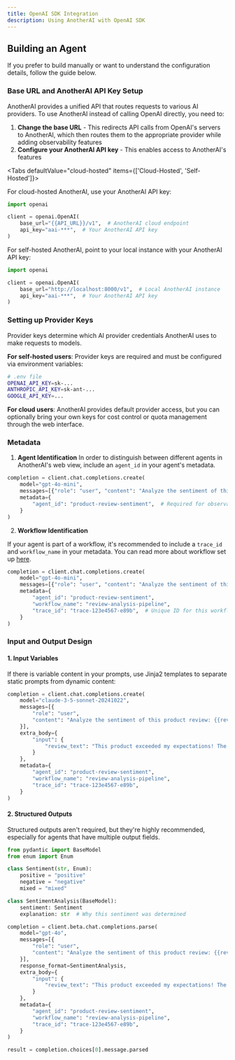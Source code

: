 ```yaml
---
title: OpenAI SDK Integration
description: Using AnotherAI with OpenAI SDK
---
```



## Building an Agent

If you prefer to build manually or want to understand the configuration details, follow the guide below.

<Steps>

<Step>

### Base URL and AnotherAI API Key Setup

AnotherAI provides a unified API that routes requests to various AI providers. To use AnotherAI instead of calling OpenAI directly, you need to:

1. **Change the base URL** - This redirects API calls from OpenAI's servers to AnotherAI, which then routes them to the appropriate provider while adding observability features
2. **Configure your AnotherAI API key** - This enables access to AnotherAI's features

<Tabs defaultValue="cloud-hosted" items={['Cloud-Hosted', 'Self-Hosted']}>

<Tab value="cloud-hosted">

For cloud-hosted AnotherAI, use your AnotherAI API key:

```python
import openai

client = openai.OpenAI(
    base_url="{{API_URL}}/v1",  # AnotherAI cloud endpoint
    api_key="aai-***",  # Your AnotherAI API key
)
```

</Tab>

<Tab value="self-hosted">

For self-hosted AnotherAI, point to your local instance with your AnotherAI API key:

```python
import openai

client = openai.OpenAI(
    base_url="http://localhost:8000/v1",  # Local AnotherAI instance
    api_key="aai-***",  # Your AnotherAI API key
)
```

</Tab>

</Tabs>

</Step>

<Step>

### Setting up Provider Keys

Provider keys determine which AI provider credentials AnotherAI uses to make requests to models.

**For self-hosted users**: Provider keys are required and must be configured via environment variables:

```bash
# .env file
OPENAI_API_KEY=sk-...
ANTHROPIC_API_KEY=sk-ant-...
GOOGLE_API_KEY=...
```

**For cloud users**: AnotherAI provides default provider access, but you can optionally bring your own keys for cost control or quota management through the web interface.

</Step>

<Step>

### Metadata

1. **Agent Identification**
In order to distinguish between different agents in AnotherAI's web view, include an `agent_id` in your agent's metadata.

```python
completion = client.chat.completions.create(
    model="gpt-4o-mini",
    messages=[{"role": "user", "content": "Analyze the sentiment of this product review"}],
    metadata={
        "agent_id": "product-review-sentiment",  # Required for observability
    }
)
```
2. **Workflow Identification**

If your agent is part of a workflow, it's recommended to include a `trace_id` and `workflow_name` in your metadata. You can read more about workflow set up [here](/use-cases/connecting-agents).

```python
completion = client.chat.completions.create(
    model="gpt-4o-mini",
    messages=[{"role": "user", "content": "Analyze the sentiment of this product review"}],
    metadata={
        "agent_id": "product-review-sentiment",
        "workflow_name": "review-analysis-pipeline",
        "trace_id": "trace-123e4567-e89b",  # Unique ID for this workflow instance
    }
)
```

</Step>

<Step>

### Input and Output Design

#### 1. Input Variables

If there is variable content in your prompts, use Jinja2 templates to separate static prompts from dynamic content:

```python
completion = client.chat.completions.create(
    model="claude-3-5-sonnet-20241022",
    messages=[{
        "role": "user", 
        "content": "Analyze the sentiment of this product review: {{review_text}}"
    }],
    extra_body={
        "input": {
            "review_text": "This product exceeded my expectations! The quality is amazing..."
        }
    },
    metadata={
        "agent_id": "product-review-sentiment",
        "workflow_name": "review-analysis-pipeline",
        "trace_id": "trace-123e4567-e89b",
    }
)
```

#### 2. Structured Outputs

Structured outputs aren't required, but they're highly recommended, especially for agents that have multiple output fields.

```python
from pydantic import BaseModel
from enum import Enum

class Sentiment(str, Enum):
    positive = "positive"
    negative = "negative"
    mixed = "mixed"

class SentimentAnalysis(BaseModel):
    sentiment: Sentiment
    explanation: str  # Why this sentiment was determined

completion = client.beta.chat.completions.parse(
    model="gpt-4o",
    messages=[{
        "role": "user", 
        "content": "Analyze the sentiment of this product review: {{review_text}}"
    }],
    response_format=SentimentAnalysis,
    extra_body={
        "input": {
            "review_text": "This product exceeded my expectations! The quality is amazing..."
        }
    },
    metadata={
        "agent_id": "product-review-sentiment",
        "workflow_name": "review-analysis-pipeline",
        "trace_id": "trace-123e4567-e89b",
    }
)

result = completion.choices[0].message.parsed
```

</Step>

</Steps>
